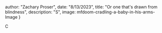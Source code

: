 




  author: "Zachary Proser",
  date: "8/13/2023",
  title: "Or one that's drawn from blindness",
  description: "S", 
  image: mfdoom-cradling-a-baby-in-his-arms-Image
 }

  
 C
  
